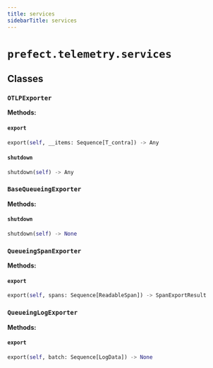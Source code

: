 ```yaml
---
title: services
sidebarTitle: services
---
```


# `prefect.telemetry.services`

## Classes

### `OTLPExporter`

**Methods:**

#### `export`

```python
export(self, __items: Sequence[T_contra]) -> Any
```

#### `shutdown`

```python
shutdown(self) -> Any
```

### `BaseQueueingExporter`

**Methods:**

#### `shutdown`

```python
shutdown(self) -> None
```

### `QueueingSpanExporter`

**Methods:**

#### `export`

```python
export(self, spans: Sequence[ReadableSpan]) -> SpanExportResult
```

### `QueueingLogExporter`

**Methods:**

#### `export`

```python
export(self, batch: Sequence[LogData]) -> None
```
